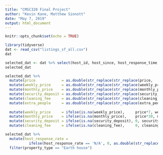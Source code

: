 ```yaml
---
title: "CMSC320 Final Project"
author: "Kevin Kane, Matthew Sinnott"
date: "May 7, 2019"
output: html_document
---
```


```r
knitr::opts_chunk$set(echo = TRUE)
```

```r
library(tidyverse)
dat <- read_csv("listings_sf_all.csv")
dat
```




```r
selected_dat <- dat %>% select(host_id, host_since, host_response_time, host_response_rate, host_is_superhost, host_listings_count, host_identity_verified, neighbourhood_cleansed, zipcode, latitude, longitude, property_type, room_type, accommodates, bathrooms, bedrooms, beds, bed_type, amenities, square_feet, price, weekly_price, monthly_price, security_deposit, cleaning_fee, guests_included, extra_people, minimum_nights, maximum_nights, availability_30, availability_60, availability_90, availability_365, number_of_reviews, number_of_reviews_ltm, review_scores_rating, reviews_per_month)
selected_dat
```


```r

selected_dat %>% 
  mutate(price            = as.double(str_replace(str_replace(price,            ',', ''), '\\$', ''))) %>%
  mutate(weekly_price     = as.double(str_replace(str_replace(weekly_price,     ',', ''), '\\$', ''))) %>%
  mutate(monthly_price    = as.double(str_replace(str_replace(monthly_price,    ',', ''), '\\$', ''))) %>%
  mutate(security_deposit = as.double(str_replace(str_replace(security_deposit, ',', ''), '\\$', ''))) %>%
  mutate(cleaning_fee     = as.double(str_replace(str_replace(cleaning_fee,     ',', ''), '\\$', ''))) %>%
  mutate(extra_people     = as.double(str_replace(str_replace(extra_people,     ',', ''), '\\$', ''))) %>%
  
  mutate(weekly_price     = ifelse(is.na(weekly_price),     price*7, weekly_price)) %>%
  mutate(monthly_price    = ifelse(is.na(monthly_price),    price*30, monthly_price)) %>%
  mutate(security_deposit = ifelse(is.na(security_deposit), 0, security_deposit)) %>%
  mutate(cleaning_fee     = ifelse(is.na(cleaning_fee),     0, cleaning_fee))
```

```r
selected_dat %>%
  mutate(host_response_rate = 
           ifelse(host_response_rate == 'N/A', 0, as.double(str_replace(host_response_rate, '%', ''))/100.0)) %>%
  filter(property_type == "Earth house")
```






